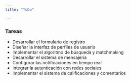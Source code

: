 ```yaml
---
title: "ToDo"

---
```


### Tareas
- Desarrollar el formulario de registro
- Diseñar la interfaz de perfiles de usuario
- Implementar el algoritmo de búsqueda y matchmaking
- Desarrollar el sistema de mensajería
- Configurar las notificaciones en tiempo real
- Integrar la autenticación con redes sociales
- Implementar el sistema de calificaciones y comentarios